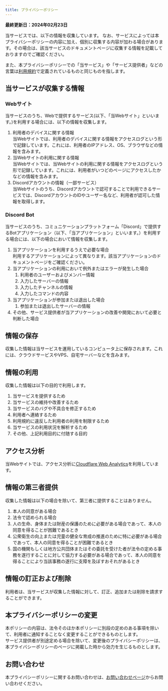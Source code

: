 ```yaml
---
title: プライバシーポリシー
---
```


**最終更新日：2024年02月23日**

当サービスでは、以下の情報を収集しています。
なお、サービスによっては本プライバシーポリシーの内容に加え、個別に収集する内容が加わる場合があります。その場合は、該当サービスのドキュメントページに収集する情報を記載しておりますのでご確認ください。

また、本プライバシーポリシーでの「当サービス」や「サービス提供者」などの言葉は[利用規約](./tos.mdx)で定義されているものと同じものを指します。

## 当サービスが収集する情報
### Webサイト
当サービスのうち、Webで提供するサービス(以下、「当Webサイト」といいます。)を利用する場合には、以下の情報を収集します。
1. 利用者のデバイスに関する情報  
    当Webサイトでは、利用者のデバイスに関する情報をアクセスログという形で記録しています。これには、利用者のIPアドレス、OS、ブラウザなどの情報を含みます。
2. 当Webサイトの利用に関する情報  
    当Webサイトでは、当Webサイトの利用に関する情報をアクセスログという形で記録しています。これには、利用者がいつどのページにアクセスしたかなどの情報を含みます。
3. Discordアカウントの情報（一部サービス）  
    当Webサイトのうち、Discordアカウントで認可することで利用できるサービスでは、DiscordアカウントのIDやユーザー名など、利用者が認可した情報を取得します。

### Discord Bot
当サービスのうち、コミュニケーションプラットフォーム「Discord」で提供するBotアプリケーション（以下、「当アプリケーション」といいます。）を利用する場合には、以下の場合において情報を収集します。
1. 当アプリケーションを利用するうえで必要な場合  
    利用するアプリケーションによって異なります。該当アプリケーションのドキュメントページをご確認ください。
2. 当アプリケーションの利用において例外またはエラーが発生した場合
    1. 利用者のユーザーおよびメンバー情報
    2. 入力したサーバーの情報
    3. 入力したチャンネルの情報
    4. 入力したコマンドの内容
3. 当アプリケーションが参加または退出した場合
    1. 参加または退出したサーバーの情報
4. その他、サービス提供者が当アプリケーションの改善や開発において必要と判断した場合

## 情報の保存
収集した情報は当サービスを運用しているコンピュータ上に保存されます。これには、クラウドサービスやVPS、自宅サーバーなどを含みます。

## 情報の利用
収集した情報は以下の目的で利用します。
1. 当サービスを提供するため
2. 当サービスの維持や改善するため
3. 当サービスのバグや不具合を修正するため
4. 利用者へ連絡するため
5. 利用規約に違反した利用者の利用を制限するため
6. 当サービスの利用状況を解析するため
7. その他、上記利用目的に付随する目的

## アクセス分析
当Webサイトでは、アクセス分析に[Cloudflare Web Analytics](https://www.cloudflare.com/ja-jp/web-analytics)を利用しています。

## 情報の第三者提供
収集した情報は以下の場合を除いて、第三者に提供することはありません。
1. 本人の同意がある場合
2. 法令で認められる場合
3. 人の生命、身体または財産の保護のために必要がある場合であって、本人の同意を得ることが困難であるとき
4. 公衆衛生の向上または児童の健全な育成の推進のために特に必要がある場合であって、本人の同意を得ることが困難であるとき
5. 国の機関もしくは地方公共団体またはその委託を受けた者が法令の定める事務を遂行することに対して協力する必要がある場合であって、本人の同意を得ることにより当該事務の遂行に支障を及ぼすおそれがあるとき

## 情報の訂正および削除
利用者は、当サービスが収集した情報に対して、訂正、追加または削除を請求することができます。  

## 本プライバシーポリシーの変更
本ポリシーの内容は、法令そのほか本ポリシーに別段の定めのある事項を除いて、利用者に通知することなく変更することができるものとします。  
サービス提供者が別途定める場合を除いて、変更後のプライバシーポリシーは、本プライバシーポリシーのページに掲載した時から効力を生じるものとします。

## お問い合わせ
本プライバシーポリシーに関するお問い合わせは、[お問い合わせページ](./contact.mdx)からお問い合わせください。